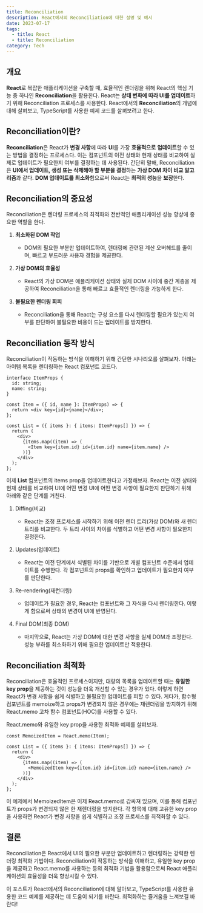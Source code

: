 ```yaml
---
title: Reconciliation
description: React에서의 Reconciliation에 대한 설명 및 예시
date: 2023-07-17
tags:
  - title: React
  - title: Reconciliation
category: Tech
---
```


## 개요

**React**로 복잡한 애플리케이션을 구축할 때, 효율적인 렌더링을 위해 React의 핵심 기능 중 하나인 **Reconciliation**을 활용한다.
React는 **상태 변화에 따라 UI를 업데이트**하기 위해 Reconciliation 프로세스를 사용한다.
React에서의 **Reconciliation**의 개념에 대해 살펴보고, TypeScript를 사용한 예제 코드를 살펴보려고 한다.

## Reconciliation이란?

**Reconciliation**은 React가 **변경 사항**에 따라 **UI**를 가장 **효율적으로** **업데이트**할 수 있는 방법을 결정하는 프로세스다.
이는 컴포넌트의 이전 상태와 현재 상태를 비교하여 실제로 업데이트가 필요한지 여부를 결정하는 데 사용된다.
간단히 말해, Reconciliation은 **UI에서 업데이트, 생성 또는 삭제해야 할 부분을 결정**하는 **가상 DOM 차이 비교 알고리즘**과 같다.
**DOM 업데이트를 최소화**함으로써 React는 **최적의 성능**을 **보장**한다.

## Reconciliation의 중요성

Reconciliation은 렌더링 프로세스의 최적화와 전반적인 애플리케이션 성능 향상에 중요한 역할을 한다.

1. **최소화된 DOM 작업**

   - DOM의 필요한 부분만 업데이트하여, 렌더링에 관련된 계산 오버헤드를 줄이며, 빠르고 부드러운 사용자 경험을 제공한다.

2. **가상 DOM의 효율성**

   - React의 가상 DOM은 애플리케이션 상태와 실제 DOM 사이에 중간 계층을 제공하여 Reconciliation을 통해 빠르고 효율적인 렌더링을 가능하게 한다.

3. **불필요한 렌더링 회피**

   - Reconciliation을 통해 React는 구성 요소를 다시 렌더링할 필요가 있는지 여부를 판단하여 불필요한 비용이 드는 업데이트를 방지한다.

## Reconciliation 동작 방식

Reconciliation이 작동하는 방식을 이해하기 위해 간단한 시나리오를 살펴보자. 아래는 아이템 목록을 렌더링하는 React 컴포넌트 코드다.

```tsx
interface ItemProps {
  id: string;
  name: string;
}

const Item = ({ id, name }: ItemProps) => {
  return <div key={id}>{name}</div>;
};

const List = ({ items }: { items: ItemProps[] }) => {
  return (
    <div>
      {items.map((item) => (
        <Item key={item.id} id={item.id} name={item.name} />
      ))}
    </div>
  );
};
```

이제 **List** 컴포넌트의 items prop을 업데이트한다고 가정해보자. React는 이전 상태와 현재 상태를 비교하여 UI에 어떤 변경 UI에 어떤 변경 사항이 필요한지 판단하기 위해 아래와 같은 단계를 거친다.

1. Diffing(비교)

   - React는 조정 프로세스를 시작하기 위해 이전 렌더 트리(가상 DOM)와 새 렌더 트리를 비교한다. 두 트리 사이의 차이를 식별하고 어떤 변경 사항이 필요한지 결정한다.

2. Updates(업데이트)

   - React는 이전 단계에서 식별된 차이를 기반으로 개별 컴포넌트 수준에서 업데이트를 수행한다. 각 컴포넌트의 props를 확인하고 업데이트가 필요한지 여부를 판단한다.

3. Re-rendering(재런더링)

   - 업데이트가 필요한 경우, React는 컴포넌트와 그 자식을 다시 렌더링한다. 이렇게 함으로써 상태의 변경이 UI에 반영된다.

4. Final DOM(최종 DOM)
   - 마지막으로, React는 가상 DOM에 대한 변경 사항을 실제 DOM과 조정한다. 성능 부하를 최소화하기 위해 필요한 업데이트만 적용한다.

## Reconciliation 최적화

Reconciliation은 효율적인 프로세스이지만, 대량의 목록을 업데이트할 때는 **유일한 key prop**을 제공하는 것이 성능을 더욱 개선할 수 있는 경우가 있다. 이렇게 하면 React가 변경 사항을 쉽게 식별하고 불필요한 업데이트를 피할 수 있다.
게다가, 함수형 컴포넌트를 memoize하고 props가 변경되지 않은 경우에는 재렌더링을 방지하기 위해 React.memo 고차 함수 컴포넌트(HOC)를 사용할 수 있다.

React.memo와 유일한 key prop을 사용한 최적화 예제를 살펴보자.

```tsx
const MemoizedItem = React.memo(Item);

const List = ({ items }: { items: ItemProps[] }) => {
  return (
    <div>
      {items.map((item) => (
        <MemoizedItem key={item.id} id={item.id} name={item.name} />
      ))}
    </div>
  );
};
```

이 예제에서 MemoizedItem은 이제 React.memo로 감싸져 있으며, 이를 통해 컴포넌트가 props가 변경되지 않은 한 재렌더링을 방지한다. 각 항목에 대해 고유한 key prop을 사용하면 React가 변경 사항을 쉽게 식별하고 조정 프로세스를 최적화할 수 있다.

## 결론

Reconciliation은 React에서 UI의 필요한 부분만 업데이트하고 렌더링하는 강력한 렌더링 최적화 기법이다.
Reconciliation이 작동하는 방식을 이해하고, 유일한 key prop을 제공하고 React.memo를 사용하는 등의 최적화 기법을 활용함으로써 React 애플리케이션의 효율성을 더욱 향상시킬 수 있다.

이 포스트가 React에서의 Reconciliation에 대해 알아보고, TypeScript를 사용한 유용한 코드 예제를 제공하는 데 도움이 되기를 바란다. 최적화하는 즐거움을 느껴보길 바란다!
